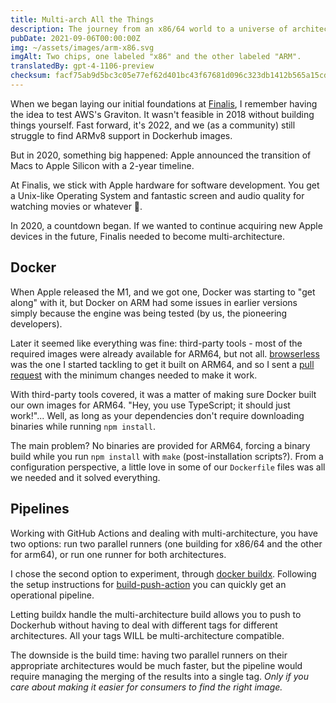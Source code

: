 ```yaml
---
title: Multi-arch All the Things
description: The journey from an x86/64 world to a universe of architectures.
pubDate: 2021-09-06T00:00:00Z
img: ~/assets/images/arm-x86.svg
imgAlt: Two chips, one labeled "x86" and the other labeled "ARM".
translatedBy: gpt-4-1106-preview
checksum: facf75ab9d5bc3c05e77ef62d401bc43f67681d096c323db1412b565a15cd49c
---
```


When we began laying our initial foundations at [Finalis](https://www.finalis.com), I remember having the idea to test AWS's Graviton.
It wasn't feasible in 2018 without building things yourself. Fast forward, it's 2022, and we (as a community) still struggle to find ARMv8 support in Dockerhub images.

But in 2020, something big happened: Apple announced the transition of Macs to Apple Silicon with a 2-year timeline.

At Finalis, we stick with Apple hardware for software development. You get a Unix-like Operating System and fantastic screen and audio quality for watching movies or whatever 🍿.

In 2020, a countdown began. If we wanted to continue acquiring new Apple devices in the future, Finalis needed to become multi-architecture.

## Docker

When Apple released the M1, and we got one, Docker was starting to "get along" with it, but Docker on ARM had some issues in earlier versions simply because the engine was being tested (by us, the pioneering developers).

Later it seemed like everything was fine: third-party tools - most of the required images were already available for ARM64, but not all. [browserless](https://github.com/browserless/chrome) was the one I started tackling to get it built on ARM64, and so I sent a [pull request](https://github.com/browserless/chrome/pull/1847) with the minimum changes needed to make it work.

With third-party tools covered, it was a matter of making sure Docker built our own images for ARM64. "Hey, you use TypeScript; it should just work!"... Well, as long as your dependencies don't require downloading binaries while running `npm install`.

The main problem? No binaries are provided for ARM64, forcing a binary build while you run `npm install` with `make` (post-installation scripts?). From a configuration perspective, a little love in some of our `Dockerfile` files was all we needed and it solved everything.

## Pipelines

Working with GitHub Actions and dealing with multi-architecture, you have two options: run two parallel runners (one building for x86/64 and the other for arm64), or run one runner for both architectures.

I chose the second option to experiment, through [docker buildx](https://docs.docker.com/build/buildx/). Following the setup instructions for [build-push-action](https://github.com/docker/build-push-action#path-context) you can quickly get an operational pipeline.

Letting buildx handle the multi-architecture build allows you to push to Dockerhub without having to deal with different tags for different architectures. All your tags WILL be multi-architecture compatible.

The downside is the build time: having two parallel runners on their appropriate architectures would be much faster, but the pipeline would require managing the merging of the results into a single tag. _Only if you care about making it easier for consumers to find the right image._
